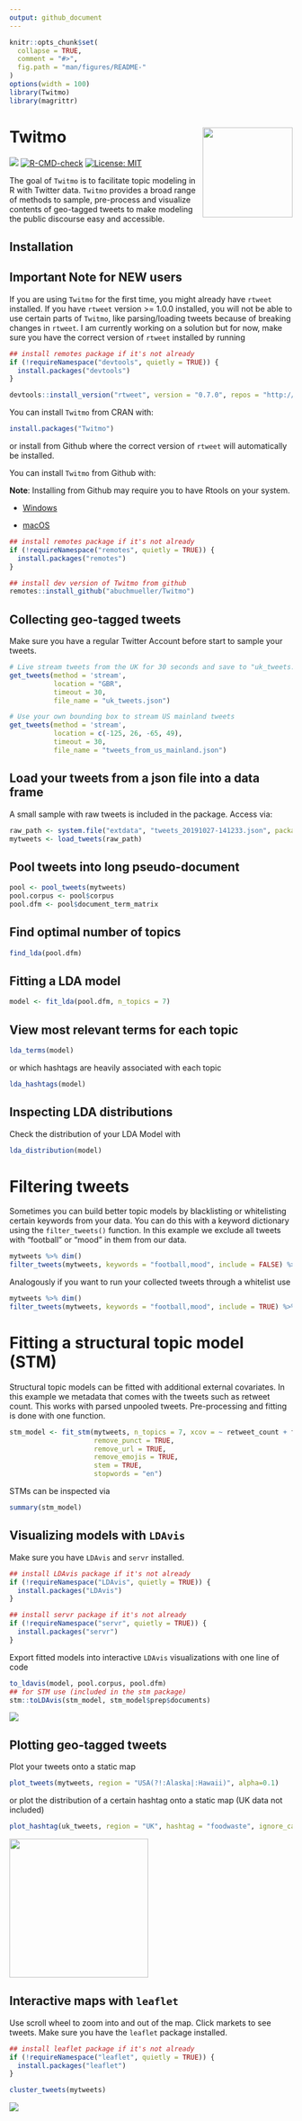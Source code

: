 ```yaml
---
output: github_document
---
```


```r
knitr::opts_chunk$set(
  collapse = TRUE,
  comment = "#>",
  fig.path = "man/figures/README-"
)
options(width = 100)
library(Twitmo)
library(magrittr)
```

# Twitmo <img src="man/figures/hexSticker.png" width="160px" align="right"/>

<!-- badges: start -->

[![](https://www.r-pkg.org/badges/version/Twitmo?color=green)](https://cran.r-project.org/package=Twitmo) [![R-CMD-check](https://github.com/abuchmueller/Twitmo/workflows/R-CMD-check/badge.svg)](https://github.com/abuchmueller/Twitmo/actions) [![License: MIT](https://img.shields.io/badge/License-MIT-yellow.svg)](https://opensource.org/licenses/MIT)

<!-- badges: end -->

The goal of `Twitmo` is to facilitate topic modeling in R with Twitter data. `Twitmo` provides a broad range of methods to sample, pre-process and visualize contents of geo-tagged tweets to make modeling the public discourse easy and accessible.

## Installation

## Important Note for **NEW** users

If you are using `Twitmo` for the first time, you might already have `rtweet` installed. If you have `rtweet` version \>= 1.0.0 installed, you will not be able to use certain parts of `Twitmo`, like parsing/loading tweets because of breaking changes in `rtweet`. I am currently working on a solution but for now, make sure you have the correct version of `rtweet` installed by running

```r
## install remotes package if it's not already
if (!requireNamespace("devtools", quietly = TRUE)) {
  install.packages("devtools")
}

devtools::install_version("rtweet", version = "0.7.0", repos = "http://cran.us.r-project.org")
```

You can install `Twitmo` from CRAN with:

```r
install.packages("Twitmo")
```

or install from Github where the correct version of `rtweet` will automatically be installed.

You can install `Twitmo` from Github with:

**Note**: Installing from Github may require you to have Rtools on your system.

-   [Windows](https://cran.r-project.org/bin/windows/Rtools/ "Rtools for Windows (CRAN)")

-   [macOS](https://thecoatlessprofessor.com/programming/cpp/r-compiler-tools-for-rcpp-on-macos/ "Rtools for macOS")

```r
## install remotes package if it's not already
if (!requireNamespace("remotes", quietly = TRUE)) {
  install.packages("remotes")
}

## install dev version of Twitmo from github
remotes::install_github("abuchmueller/Twitmo")
```

## Collecting geo-tagged tweets

Make sure you have a regular Twitter Account before start to sample your tweets.

```r
# Live stream tweets from the UK for 30 seconds and save to "uk_tweets.json" in current working directory
get_tweets(method = 'stream', 
           location = "GBR", 
           timeout = 30, 
           file_name = "uk_tweets.json")

# Use your own bounding box to stream US mainland tweets
get_tweets(method = 'stream', 
           location = c(-125, 26, -65, 49), 
           timeout = 30,
           file_name = "tweets_from_us_mainland.json")
```

## Load your tweets from a json file into a data frame

A small sample with raw tweets is included in the package. Access via:

```r
raw_path <- system.file("extdata", "tweets_20191027-141233.json", package = "Twitmo")
mytweets <- load_tweets(raw_path)
```

## Pool tweets into long pseudo-document

```r
pool <- pool_tweets(mytweets)
pool.corpus <- pool$corpus
pool.dfm <- pool$document_term_matrix
```

## Find optimal number of topics

```r
find_lda(pool.dfm)
```

## Fitting a LDA model

```r
model <- fit_lda(pool.dfm, n_topics = 7)
```

## View most relevant terms for each topic

```r
lda_terms(model)
```

or which hashtags are heavily associated with each topic

```r
lda_hashtags(model)
```

## Inspecting LDA distributions

Check the distribution of your LDA Model with

```r
lda_distribution(model)
```

# Filtering tweets

Sometimes you can build better topic models by blacklisting or whitelisting certain keywords from your data. You can do this with a keyword dictionary using the `filter_tweets()` function. In this example we exclude all tweets with "football" or "mood" in them from our data.

```r
mytweets %>% dim()
filter_tweets(mytweets, keywords = "football,mood", include = FALSE) %>% dim()
```

Analogously if you want to run your collected tweets through a whitelist use

```r
mytweets %>% dim()
filter_tweets(mytweets, keywords = "football,mood", include = TRUE) %>% dim()
```

# Fitting a structural topic model (STM)

Structural topic models can be fitted with additional external covariates. In this example we metadata that comes with the tweets such as retweet count. This works with parsed unpooled tweets. Pre-processing and fitting is done with one function.

```r
stm_model <- fit_stm(mytweets, n_topics = 7, xcov = ~ retweet_count + followers_count + reply_count + quote_count + favorite_count,
                     remove_punct = TRUE,
                     remove_url = TRUE,
                     remove_emojis = TRUE,
                     stem = TRUE,
                     stopwords = "en")
```

STMs can be inspected via

```r
summary(stm_model)
```

## Visualizing models with `LDAvis`

Make sure you have `LDAvis` and `servr` installed.

```r
## install LDAvis package if it's not already
if (!requireNamespace("LDAvis", quietly = TRUE)) {
  install.packages("LDAvis")
}

## install servr package if it's not already
if (!requireNamespace("servr", quietly = TRUE)) {
  install.packages("servr")
}
```

Export fitted models into interactive `LDAvis` visualizations with one line of code

```r
to_ldavis(model, pool.corpus, pool.dfm)
## for STM use (included in the stm package)
stm::toLDAvis(stm_model, stm_model$prep$documents)
```

![](man/figures/to_ldavis.png)

## Plotting geo-tagged tweets

Plot your tweets onto a static map

```r
plot_tweets(mytweets, region = "USA(?!:Alaska|:Hawaii)", alpha=0.1)
```

or plot the distribution of a certain hashtag onto a static map (UK data not included)

```r
plot_hashtag(uk_tweets, region = "UK", hashtag = "foodwaste", ignore_case=TRUE, alpha=0.2)
```

<img src="man/figures/ht_map_uk.png" width="247"/>

## Interactive maps with `leaflet`

Use scroll wheel to zoom into and out of the map. Click markets to see tweets. Make sure you have the `leaflet` package installed.

```r
## install leaflet package if it's not already
if (!requireNamespace("leaflet", quietly = TRUE)) {
  install.packages("leaflet")
}

cluster_tweets(mytweets)
```

![](man/figures/leaflet_us.png)
